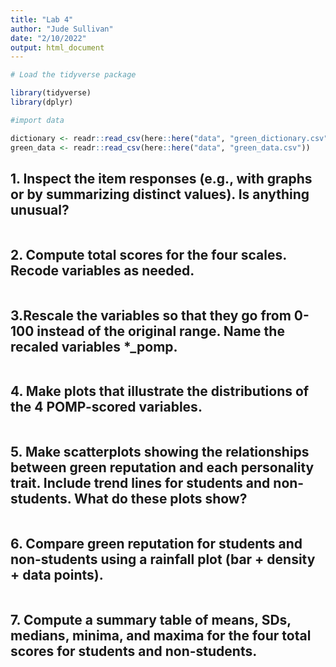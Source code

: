 ```yaml
---
title: "Lab 4"
author: "Jude Sullivan"
date: "2/10/2022"
output: html_document
---
```


```r
# Load the tidyverse package

library(tidyverse)
library(dplyr)
```


```r
#import data

dictionary <- readr::read_csv(here::here("data", "green_dictionary.csv"))
green_data <- readr::read_csv(here::here("data", "green_data.csv"))
```

## 1. Inspect the item responses (e.g., with graphs or by summarizing distinct values). Is anything unusual?

```r

```

## 2. Compute total scores for the four scales. Recode variables as needed.

```r

```

## 3.Rescale the variables so that they go from 0-100 instead of the original range. Name the recaled variables *_pomp.

```r

```

## 4. Make plots that illustrate the distributions of the 4 POMP-scored variables.

```r

```

## 5. Make scatterplots showing the relationships between green reputation and each personality trait. Include trend lines for students and non-students. What do these plots show?

```r

```

## 6. Compare green reputation for students and non-students using a rainfall plot (bar + density + data points).

```r

```

## 7. Compute a summary table of means, SDs, medians, minima, and maxima for the four total scores for students and non-students.

```r

```
